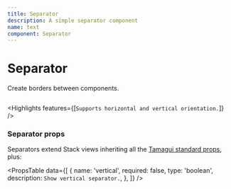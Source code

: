 ```yaml
---
title: Separator
description: A simple separator component
name: text
component: Separator
---
```


# Separator

<Description>Create borders between components.</Description>

<HeroContainer>
  <SeparatorDemo />
</HeroContainer>

```tsx hero template=Separator

```

<Highlights features={[`Supports horizontal and vertical orientation.`]} />

### Separator props

Separators extend Stack views inheriting all the [Tamagui standard props](/docs/intro/props), plus:

<PropsTable
  data={[
    {
      name: 'vertical',
      required: false,
      type: 'boolean',
      description: `Show vertical separator.`,
    },
  ]}
/>
